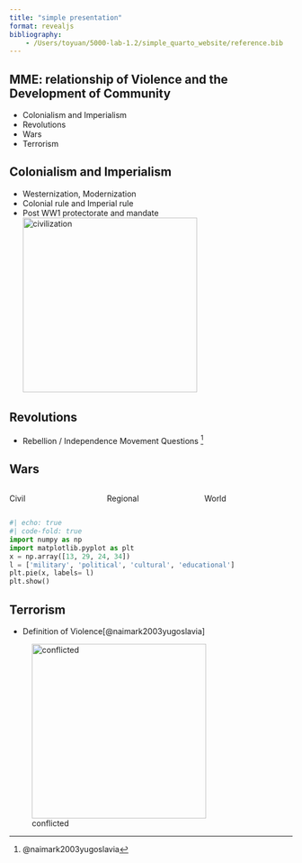 ```yaml
---
title: "simple presentation"
format: revealjs
bibliography: 
    - /Users/toyuan/5000-lab-1.2/simple_quarto_website/reference.bib
---
```

## MME: relationship of Violence and the Development of Community

- Colonialism and Imperialism
- Revolutions
- Wars
- Terrorism


## Colonialism and Imperialism

- Westernization, Modernization
- Colonial rule and Imperial rule
- Post WW1 protectorate and mandate
![civilization](images/east-west.png){width=310}


## Revolutions

- Rebellion / Independence Movement
Questions ^[@naimark2003yugoslavia]


## Wars

:::: {.columns}

::: {.column width="33%"}
Civil
:::

::: {.column width="33%"}
Regional
:::

::: {.column width="34%"}
World
:::

::::
```python
#| echo: true
#| code-fold: true
import numpy as np
import matplotlib.pyplot as plt
x = np.array([13, 29, 24, 34])
l = ['military', 'political', 'cultural', 'educational']
plt.pie(x, labels= l)
plt.show() 

```
## Terrorism

- Definition of Violence[@naimark2003yugoslavia]

![conflicted](images/conflicted.png){width=310}


